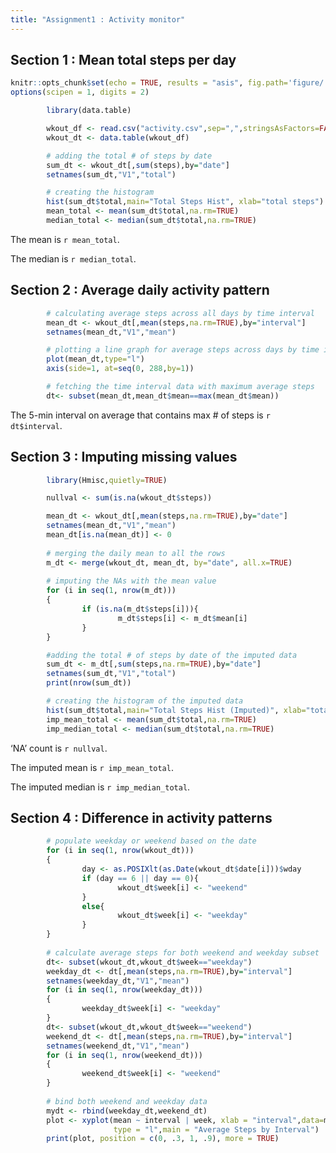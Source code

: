 ```yaml
---
title: "Assignment1 : Activity monitor"
---
```


## Section 1 : Mean total steps per day

```r
knitr::opts_chunk$set(echo = TRUE, results = "asis", fig.path='figure/',fig.width=10, fig.height=8)
options(scipen = 1, digits = 2)
```

```r
        library(data.table)

        wkout_df <- read.csv("activity.csv",sep=",",stringsAsFactors=FALSE,header=TRUE)
        wkout_dt <- data.table(wkout_df)

        # adding the total # of steps by date  
        sum_dt <- wkout_dt[,sum(steps),by="date"]
        setnames(sum_dt,"V1","total")

        # creating the histogram
        hist(sum_dt$total,main="Total Steps Hist", xlab="total steps")
        mean_total <- mean(sum_dt$total,na.rm=TRUE)
        median_total <- median(sum_dt$total,na.rm=TRUE)
```

The mean is `r mean_total`.

The median is `r median_total`.

## Section 2 : Average daily activity pattern
```r
        # calculating average steps across all days by time interval
        mean_dt <- wkout_dt[,mean(steps,na.rm=TRUE),by="interval"]
        setnames(mean_dt,"V1","mean")

        # plotting a line graph for average steps across days by time interval
        plot(mean_dt,type="l")
        axis(side=1, at=seq(0, 288,by=1))

        # fetching the time interval data with maximum average steps
        dt<- subset(mean_dt,mean_dt$mean==max(mean_dt$mean))
```

The 5-min interval on average that contains max # of steps is `r  dt$interval`.


## Section 3 : Imputing missing values
```r
        library(Hmisc,quietly=TRUE)

        nullval <- sum(is.na(wkout_dt$steps))

        mean_dt <- wkout_dt[,mean(steps,na.rm=TRUE),by="date"]
        setnames(mean_dt,"V1","mean")
        mean_dt[is.na(mean_dt)] <- 0
        
        # merging the daily mean to all the rows
        m_dt <- merge(wkout_dt, mean_dt, by="date", all.x=TRUE)
        
        # imputing the NAs with the mean value
        for (i in seq(1, nrow(m_dt))) 
        {
                if (is.na(m_dt$steps[i])){
                        m_dt$steps[i] <- m_dt$mean[i]
                }
        }

        #adding the total # of steps by date of the imputed data
        sum_dt <- m_dt[,sum(steps,na.rm=TRUE),by="date"]
        setnames(sum_dt,"V1","total")
        print(nrow(sum_dt))

        # creating the histogram of the imputed data
        hist(sum_dt$total,main="Total Steps Hist (Imputed)", xlab="total steps (imputed)")
        imp_mean_total <- mean(sum_dt$total,na.rm=TRUE)
        imp_median_total <- median(sum_dt$total,na.rm=TRUE)

```

'NA' count is `r nullval`.

The imputed mean is `r imp_mean_total`.

The imputed median is `r imp_median_total`.

## Section 4 : Difference in activity patterns
```r

        # populate weekday or weekend based on the date
        for (i in seq(1, nrow(wkout_dt))) 
        {
                day <- as.POSIXlt(as.Date(wkout_dt$date[i]))$wday
                if (day == 6 || day == 0){
                        wkout_dt$week[i] <- "weekend"
                }
                else{
                        wkout_dt$week[i] <- "weekday"
                }
        }
        
        # calculate average steps for both weekend and weekday subset
        dt<- subset(wkout_dt,wkout_dt$week=="weekday")
        weekday_dt <- dt[,mean(steps,na.rm=TRUE),by="interval"]
        setnames(weekday_dt,"V1","mean")
        for (i in seq(1, nrow(weekday_dt))) 
        {    
                weekday_dt$week[i] <- "weekday"
        }
        dt<- subset(wkout_dt,wkout_dt$week=="weekend")
        weekend_dt <- dt[,mean(steps,na.rm=TRUE),by="interval"]
        setnames(weekend_dt,"V1","mean")
        for (i in seq(1, nrow(weekend_dt))) 
        {    
                weekend_dt$week[i] <- "weekend"
        }
        
        # bind both weekend and weekday data
        mydt <- rbind(weekday_dt,weekend_dt)
        plot <- xyplot(mean ~ interval | week, xlab = "interval",data=mydt, layout = c(1, 2),
                       type = "l",main = "Average Steps by Interval")
        print(plot, position = c(0, .3, 1, .9), more = TRUE)


```